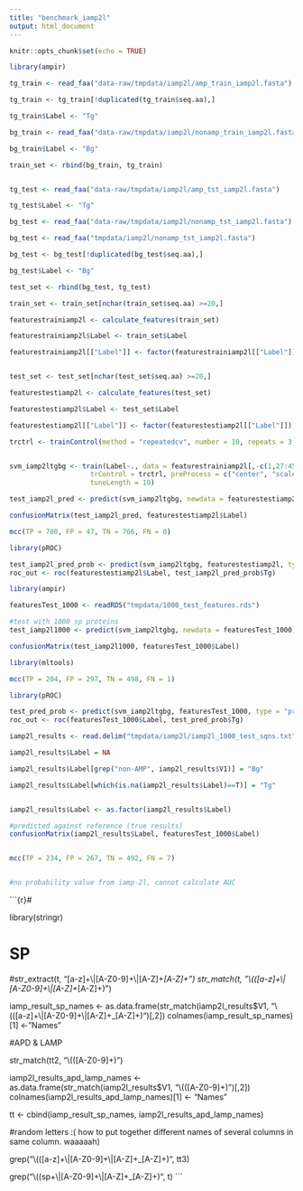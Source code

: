 ```yaml
---
title: "benchmark_iamp2l"
output: html_document
---
```


```r
knitr::opts_chunk$set(echo = TRUE)
```

```r
library(ampir)
```


```r
tg_train <- read_faa("data-raw/tmpdata/iamp2l/amp_train_iamp2l.fasta")

tg_train <- tg_train[!duplicated(tg_train$seq.aa),]

tg_train$Label <- "Tg"

bg_train <- read_faa("data-raw/tmpdata/iamp2l/nonamp_train_iamp2l.fasta")

bg_train$Label <- "Bg"

train_set <- rbind(bg_train, tg_train)


tg_test <- read_faa("data-raw/tmpdata/iamp2l/amp_tst_iamp2l.fasta")

tg_test$Label <- "Tg"

bg_test <- read_faa("data-raw/tmpdata/iamp2l/nonamp_tst_iamp2l.fasta")

bg_test <- read_faa("tmpdata/iamp2l/nonamp_tst_iamp2l.fasta")

bg_test <- bg_test[!duplicated(bg_test$seq.aa),]

bg_test$Label <- "Bg"

test_set <- rbind(bg_test, tg_test)


```


```r

train_set <- train_set[nchar(train_set$seq.aa) >=20,]

featurestrainiamp2l <- calculate_features(train_set)

featurestrainiamp2l$Label <- train_set$Label

featurestrainiamp2l[["Label"]] <- factor(featurestrainiamp2l[["Label"]])


test_set <- test_set[nchar(test_set$seq.aa) >=20,]

featurestestiamp2l <- calculate_features(test_set)

featurestestiamp2l$Label <- test_set$Label

featurestestiamp2l[["Label"]] <- factor(featurestestiamp2l[["Label"]])
```



```r


trctrl <- trainControl(method = "repeatedcv", number = 10, repeats = 3, classProbs = TRUE)


svm_iamp2ltgbg <- train(Label~., data = featurestrainiamp2l[,-c(1,27:45)], method="svmRadial",
                    trControl = trctrl, preProcess = c("center", "scale"),
                    tuneLength = 10)

```


```r
test_iamp2l_pred <- predict(svm_iamp2ltgbg, newdata = featurestestiamp2l)

confusionMatrix(test_iamp2l_pred, featurestestiamp2l$Label)

mcc(TP = 708, FP = 47, TN = 766, FN = 0)

library(pROC)

test_iamp2l_pred_prob <- predict(svm_iamp2ltgbg, featurestestiamp2l, type = "prob")
roc_out <- roc(featurestestiamp2l$Label, test_iamp2l_pred_prob$Tg)
```

```r
library(ampir)

featuresTest_1000 <- readRDS("tmpdata/1000_test_features.rds")

#test with 1000 sp proteins
test_iamp2l1000 <- predict(svm_iamp2ltgbg, newdata = featuresTest_1000)

confusionMatrix(test_iamp2l1000, featuresTest_1000$Label)

library(mltools)

mcc(TP = 204, FP = 297, TN = 498, FN = 1)

library(pROC)

test_pred_prob <- predict(svm_iamp2ltgbg, featuresTest_1000, type = "prob")
roc_out <- roc(featuresTest_1000$Label, test_pred_prob$Tg)
```

```r
iamp2l_results <- read.delim("tmpdata/iamp2l/iamp2l_1000_test_sqns.txt", header = FALSE)

iamp2l_results$Label = NA

iamp2l_results$Label[grep("non-AMP", iamp2l_results$V1)] = "Bg"

iamp2l_results$Label[which(is.na(iamp2l_results$Label)==T)] = "Tg"


iamp2l_results$Label <- as.factor(iamp2l_results$Label)

#predicted against reference (true results)
confusionMatrix(iamp2l_results$Label, featuresTest_1000$Label)


mcc(TP = 234, FP = 267, TN = 492, FN = 7)


#no probability value from iamp-2l, cannot calculate AUC

```

```{r}#

library(stringr)

# SP

#str_extract(t, "[a-z]+\\|[A-Z0-9]+\\|[A-Z]+_[A-Z]+")
str_match(t, "\\(([a-z]+\\|[A-Z0-9]+\\|[A-Z]+_[A-Z]+)")

iamp_result_sp_names <- as.data.frame(str_match(iamp2l_results$V1, "\\(([a-z]+\\|[A-Z0-9]+\\|[A-Z]+_[A-Z]+)")[,2])
colnames(iamp_result_sp_names)[1] <- "Names"

#APD & LAMP

str_match(tt2, "\\(([A-Z0-9]+)")

iamp2l_results_apd_lamp_names <- as.data.frame(str_match(iamp2l_results$V1, "\\(([A-Z0-9]+)")[,2])
colnames(iamp2l_results_apd_lamp_names)[1] <- "Names"


tt <- cbind(iamp_result_sp_names, iamp2l_results_apd_lamp_names)

#random letters :( how to put together different names of several columns in same column. waaaaah)

grep("\\(([a-z]+\\|[A-Z0-9]+\\|[A-Z]+_[A-Z]+)", tt3)

grep("\\((sp+\\|[A-Z0-9]+\\|[A-Z]+_[A-Z]+)", t)
```



